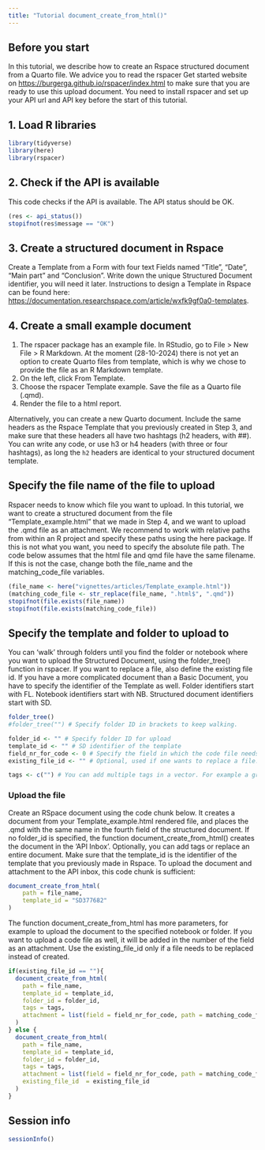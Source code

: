```yaml
---
title: "Tutorial document_create_from_html()"
---
```


## Before you start

In this tutorial, we describe how to create an Rspace structured document from a Quarto file. We advice you to read the rspacer Get started website on <https://burgerga.github.io/rspacer/index.html> to make sure that you are ready to use this upload document. You need to install rspacer and set up your API url and API key before the start of this tutorial.

## 1. Load R libraries

```r
library(tidyverse)
library(here)
library(rspacer)
```

## 2. Check if the API is available

This code checks if the API is available. The API status should be OK.

```r
(res <- api_status())
stopifnot(res$message == "OK")
```

## 3. Create a structured document in Rspace

Create a Template from a Form with four text Fields named "Title", "Date", "Main part" and "Conclusion". Write down the unique Structured Document identifier, you will need it later. Instructions to design a Template in Rspace can be found here: <https://documentation.researchspace.com/article/wxfk9gf0a0-templates>.

## 4. Create a small example document

1.  The rspacer package has an example file. In RStudio, go to File \> New File \> R Markdown. At the moment (28-10-2024) there is not yet an option to create Quarto files from template, which is why we chose to provide the file as an R Markdown template.
2.  On the left, click From Template.
3.  Choose the rspacer Template example. Save the file as a Quarto file (.qmd).
4.  Render the file to a html report.

Alternatively, you can create a new Quarto document. Include the same headers as the Rspace Template that you previously created in Step 3, and make sure that these headers all have two hashtags (h2 headers, with \##). You can write any code, or use h3 or h4 headers (with three or four hashtags), as long the `h2` headers are identical to your structured document template.

## Specify the file name of the file to upload

Rspacer needs to know which file you want to upload. In this tutorial, we want to create a structured document from the file "Template_example.html" that we made in Step 4, and we want to upload the .qmd file as an attachment. We recommend to work with relative paths from within an R project and specify these paths using the here package. If this is not what you want, you need to specify the absolute file path. The code below assumes that the html file and qmd file have the same filename. If this is not the case, change both the file_name and the matching_code_file variables.

```r
(file_name <- here("vignettes/articles/Template_example.html"))
(matching_code_file <- str_replace(file_name, ".html$", ".qmd"))
stopifnot(file.exists(file_name))
stopifnot(file.exists(matching_code_file))
```

## Specify the template and folder to upload to

You can 'walk' through folders until you find the folder or notebook where you want to upload the Structured Document, using the folder_tree() function in rspacer. If you want to replace a file, also define the existing file id. If you have a more complicated document than a Basic Document, you have to specify the identifier of the Template as well. Folder identifiers start with FL. Notebook identifiers start with NB. Structured document identifiers start with SD.

```r
folder_tree()
#folder_tree("") # Specify folder ID in brackets to keep walking.

folder_id <- "" # Specify folder ID for upload
template_id <- "" # SD identifier of the template
field_nr_for_code <- 0 # Specify the field in which the code file needs to be attached.
existing_file_id <- "" # Optional, used if one wants to replace a file. Leave empty string if no file needs to be created.

tags <- c("") # You can add multiple tags in a vector. For example a grant number, or "finished" or "in progress" or "failed".
```

### Upload the file

Create an RSpace document using the code chunk below. It creates a document from your Template_example.html rendered file, and places the .qmd with the same name in the fourth field of the structured document. If no folder_id is specified, the function document_create_from_html() creates the document in the 'API Inbox'. Optionally, you can add tags or replace an entire document. Make sure that the template_id is the identifier of the template that you previously made in Rspace. To upload the document and attachment to the API inbox, this code chunk is sufficient:

```r
document_create_from_html(
    path = file_name,
    template_id = "SD377682"
)
```

The function document_create_from_html has more parameters, for example to upload the document to the specified notebook or folder. If you want to upload a code file as well, it will be added in the number of the field as an attachment. Use the existing_file_id only if a file needs to be replaced instead of created.

```r
if(existing_file_id == ""){
  document_create_from_html(
    path = file_name,
    template_id = template_id,
    folder_id = folder_id,
    tags = tags,
    attachment = list(field = field_nr_for_code, path = matching_code_file)
  )
} else {
  document_create_from_html(
    path = file_name,
    template_id = template_id,
    folder_id = folder_id,
    tags = tags,
    attachment = list(field = field_nr_for_code, path = matching_code_file),
    existing_file_id  = existing_file_id
  )
}
```

## Session info

```r
sessionInfo()
```
